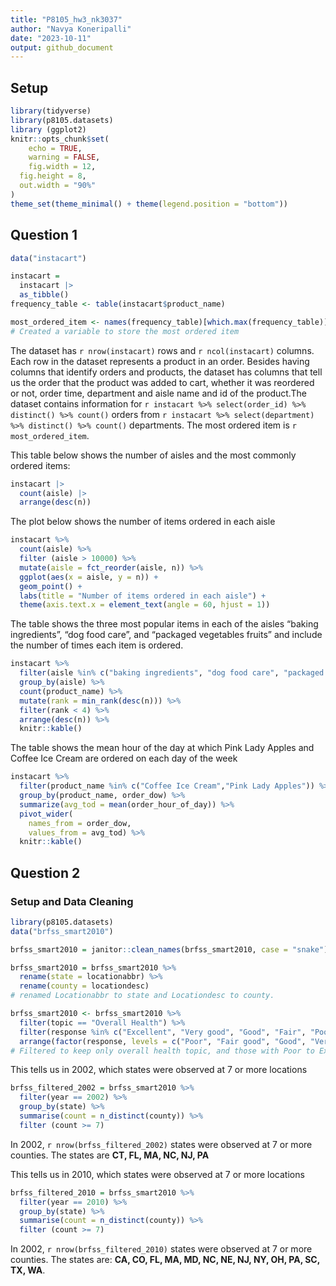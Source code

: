 ```yaml
---
title: "P8105_hw3_nk3037"
author: "Navya Koneripalli"
date: "2023-10-11"
output: github_document
---
```

## Setup
```r
library(tidyverse)
library(p8105.datasets)
library (ggplot2)
knitr::opts_chunk$set(
	echo = TRUE,
	warning = FALSE,
	fig.width = 12, 
  fig.height = 8,
  out.width = "90%"
)
theme_set(theme_minimal() + theme(legend.position = "bottom"))
```

## Question 1
```r
data("instacart")

instacart = 
  instacart |> 
  as_tibble()
frequency_table <- table(instacart$product_name)

most_ordered_item <- names(frequency_table)[which.max(frequency_table)]
# Created a variable to store the most ordered item
```
The dataset has `r nrow(instacart)` rows and `r ncol(instacart)` columns. Each row in the dataset represents a product in an order. Besides having columns that identify orders and products, the dataset has columns that tell us the order that the product was added to cart, whether it was reordered or not, order time, department and aisle name and id of the product.The dataset contains information for `r instacart %>% select(order_id) %>% distinct() %>% count()` orders from `r instacart %>% select(department) %>% distinct() %>% count()` departments. The most ordered item is `r most_ordered_item`.

This table below shows the number of aisles and the most commonly ordered items:
```r
instacart |> 
  count(aisle) |> 
  arrange(desc(n))
```

The plot below shows the number of items ordered in each aisle
```r
instacart %>% 
  count(aisle) %>%
  filter (aisle > 10000) %>% 
  mutate(aisle = fct_reorder(aisle, n)) %>% 
  ggplot(aes(x = aisle, y = n)) + 
  geom_point() +
  labs(title = "Number of items ordered in each aisle") +
  theme(axis.text.x = element_text(angle = 60, hjust = 1))
```

The table shows the three most popular items in each of the aisles “baking ingredients”, “dog food care”, and “packaged vegetables fruits” and include the number of times each item is ordered.
```r
instacart %>% 
  filter(aisle %in% c("baking ingredients", "dog food care", "packaged vegetables fruits")) %>% 
  group_by(aisle) %>%  
  count(product_name) %>% 
  mutate(rank = min_rank(desc(n))) %>% 
  filter(rank < 4) %>% 
  arrange(desc(n)) %>% 
  knitr::kable()
```

The table shows the mean hour of the day at which Pink Lady Apples and Coffee Ice Cream are ordered on each day of the week 
```r
instacart %>% 
  filter(product_name %in% c("Coffee Ice Cream","Pink Lady Apples")) %>% 
  group_by(product_name, order_dow) %>%
  summarize(avg_tod = mean(order_hour_of_day)) %>% 
  pivot_wider(
    names_from = order_dow,
    values_from = avg_tod) %>% 
  knitr::kable()
```

## Question 2
### Setup and Data Cleaning
```r
library(p8105.datasets)
data("brfss_smart2010")

brfss_smart2010 = janitor::clean_names(brfss_smart2010, case = "snake") #convert all variable names into snake_case

brfss_smart2010 = brfss_smart2010 %>% 
  rename(state = locationabbr) %>% 
  rename(county = locationdesc)
# renamed Locationabbr to state and Locationdesc to county.

brfss_smart2010 <- brfss_smart2010 %>% 
  filter(topic == "Overall Health") %>% 
  filter(response %in% c("Excellent", "Very good", "Good", "Fair", "Poor")) %>% 
  arrange(factor(response, levels = c("Poor", "Fair good", "Good", "Very good", "Excellent")))
# Filtered to keep only overall health topic, and those with Poor to Excellent responses and arranged the responses from Poor to Excellent
```

This tells us in 2002, which states were observed at 7 or more locations
```r
brfss_filtered_2002 = brfss_smart2010 %>% 
  filter(year == 2002) %>% 
  group_by(state) %>%
  summarise(count = n_distinct(county)) %>% 
  filter (count >= 7)
```

In 2002, `r nrow(brfss_filtered_2002)` states were observed at 7 or more counties. The states are **CT, FL, MA, NC, NJ, PA**

This tells us in 2010, which states were observed at 7 or more locations
```r
brfss_filtered_2010 = brfss_smart2010 %>% 
  filter(year == 2010) %>% 
  group_by(state) %>%
  summarise(count = n_distinct(county)) %>% 
  filter (count >= 7)
```

In 2002, `r nrow(brfss_filtered_2010)` states were observed at 7 or more counties. The states are: **CA, CO, FL, MA, MD, NC, NE, NJ, NY, OH, PA, SC, TX, WA**.